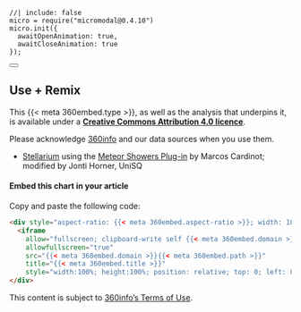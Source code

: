 <!-- initialise miromodal.js -->

```ojs
//| include: false
micro = require("micromodal@0.4.10")
micro.init({
  awaitOpenAnimation: true,
  awaitCloseAnimation: true
});
```

::::::: {#modal-useremix .modal .micromodal-slide aria-hidden="true"}
:::::: {.modal__overlay tabindex="-1" data-micromodal-close="true"}
::::: {.modal__container role="dialog" aria-modal="true" aria-labelledby="modal-useremix-title"}

<button class="modal__close" aria-label="Close modal" data-micromodal-close></button>

:::: {#modal-useremix-content}
## Use + Remix

This {{< meta 360embed.type >}}, as well as the analysis that underpins it, is available under a [**Creative Commons Attribution 4.0 licence**](https://creativecommons.org/licenses/by/4.0).

Please acknowledge [360info](https://360info.org) and our data sources when you use them.

- [Stellarium](https://stellarium.org/) using the [Meteor Showers Plug-in](https://stellarium.org/doc/0.18/group__meteorShowers.html) by Marcos Cardinot; modified by Jonti Horner, UniSQ

#### Embed this chart in your article

Copy and paste the following code:

::: {.embedcode}
```html
<div style="aspect-ratio: {{< meta 360embed.aspect-ratio >}}; width: 100%; min-height: {{< meta 360embed.min-height >}};">
  <iframe
    allow="fullscreen; clipboard-write self {{< meta 360embed.domain >}}"
    allowfullscreen="true"
    src="{{< meta 360embed.domain >}}{{< meta 360embed.path >}}"
    title="{{< meta 360embed.title >}}"
    style="width:100%; height:100%; position: relative; top: 0; left: 0; border:none; background-color: {{< meta 360embed.bg-colour >}}; border-radius: 8px;" scrolling="no"></iframe>
</div>
```
:::


This content is subject to [360info's Terms of Use](https://newshub.360info.org/page/terms).

::::

:::::
::::::
:::::::
